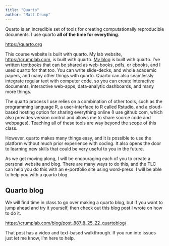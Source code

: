```yaml
---
title: "Quarto"
author: "Matt Crump"
---
```


Quarto is an incredible set of tools for creating computationally reproducible documents. I use quarto **all of the time for everything**.

<https://quarto.org>

This course website is built with quarto. My lab website, <https://crumplab.com>, is built with quarto. [My blog](https://crumplab.com/Blog.html) is built with quarto. I've written textbooks that can be shared as web-books, pdfs, or ebooks, and I used quarto for that too. You can write slide-decks, and whole academic papers, and many other things with quarto. Quarto can also seamlessly integrate regular text with computer code, so you can create interactive documents, interactive web-apps, data-analytic dashboards, and many more things. 

The quarto process I use relies on a combination of other tools, such as the programming language R, a user-interface to R called Rstudio, and a cloud-based hosting option for sharing everything online (I use github.com, which also provides version control and allows me to share source code and webpages). Teaching all of these tools are way beyond the scope of this class. 

However, quarto makes many things easy, and it is possible to use the platform without much prior experience with coding. It also opens the door to learning new skills that could be very useful to you in the future. 

As we get moving along, I will be encouraging each of you to create a personal website and blog. There are many ways to do this, and the TLC can help you do this with an e-portfolio site using word-press. I will be able to help you with a quarto blog.

## Quarto blog

We will find time in class to go over making a quarto blog, but if you want to jump ahead and try it yourself, then check out this blog post I wrote on how to do it.

<https://crumplab.com/blog/post_887_8_25_22_quartoblog/>

That post has a video and text-based walkthrough. If you run into issues just let me know, I'm here to help. 













